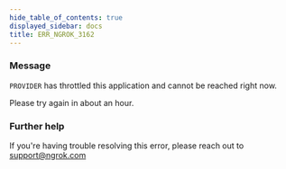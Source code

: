 ```yaml
---
hide_table_of_contents: true
displayed_sidebar: docs
title: ERR_NGROK_3162
---
```


### Message

`PROVIDER` has throttled this application and cannot be reached right now.

Please try again in about an hour.

<ErrorDetails />

### Further help

If you're having trouble resolving this error, please reach out to [support@ngrok.com](mailto:support@ngrok.com?subject=Help%20with%20ERR_NGROK_3162)
